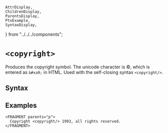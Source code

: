     AttrDisplay,
    ChildrenDisplay,
    ParentsDisplay,
    PtxExample,
    SyntaxDisplay,
} from "../../../components";

# `<copyright>`

Produces the copyright symbol.
The unicode character is &#xa9;, which is entered as `&#xa9;` in HTML.
Used with the self-closing syntax `<copyright/>`.

## Syntax

<SyntaxDisplay name="copyright" />

## Examples
```ptx-example
<FRAGMENT parents="p">
  Copyright <copyright/> 1993, all rights reserved.
</FRAGMENT>
```
    